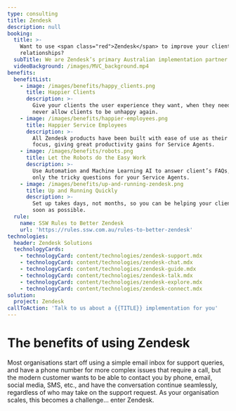 ```yaml
---
type: consulting
title: Zendesk
description: null
booking:
  title: >-
    Want to use <span class="red">Zendesk</span> to improve your client
    relationships?
  subTitle: We are Zendesk’s primary Australian implementation partner
  videoBackground: /images/MVC_background.mp4
benefits:
  benefitList:
    - image: /images/benefits/happy_clients.png
      title: Happier Clients
      description: >-
        Give your clients the user experience they want, when they need it, and
        never allow clients to be unhappy again.
    - image: /images/benefits/happier-employees.png
      title: Happier Service Employees
      description: >-
        All Zendesk products have been built with ease of use as their main
        focus, giving great productivity gains for Service Agents.
    - image: /images/benefits/robots.png
      title: Let the Robots do the Easy Work
      description: >-
        Use Automation and Machine Learning AI to answer client’s FAQs, keeping
        only the tricky questions for your Service Agents.
    - image: /images/benefits/up-and-running-zendesk.png
      title: Up and Running Quickly
      description: >-
        Set up takes days, not months, so you can be helping your clients as
        soon as possible.
  rule:
    name: SSW Rules to Better Zendesk
    url: 'https://rules.ssw.com.au/rules-to-better-zendesk'
technologies:
  header: Zendesk Solutions
  technologyCards:
    - technologyCard: content/technologies/zendesk-support.mdx
    - technologyCard: content/technologies/zendesk-chat.mdx
    - technologyCard: content/technologies/zendesk-guide.mdx
    - technologyCard: content/technologies/zendesk-talk.mdx
    - technologyCard: content/technologies/zendesk-explore.mdx
    - technologyCard: content/technologies/zendesk-connect.mdx
solution:
  project: Zendesk
callToAction: 'Talk to us about a {{TITLE}} implementation for you'
---
```


# The benefits of using **Zendesk**

<VideoEmbed url="https://www.youtube.com/watch?v=K1HlAsW1RiA" />

Most organisations start off using a simple email inbox for support queries, and have a phone number for more complex issues that require a call, but the modern customer wants to be able to contact you by phone, email, social media, SMS, etc., and have the conversation continue seamlessly, regardless of who may take on the support request. As your organisation scales, this becomes a challenge… enter Zendesk.
